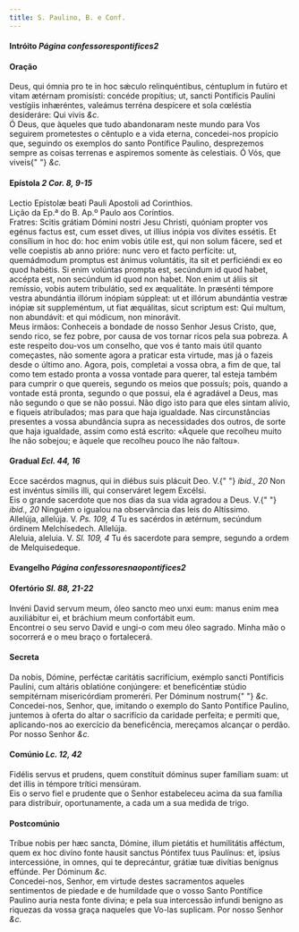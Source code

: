 ```yaml
---
title: S. Paulino, B. e Conf.
---
```


<h4 class="text-center">
  Intróito <em>Página confessorespontifices2</em>
</h4>

<h4 class="text-center">Oração</h4>
<div class="container-fluid">
  <div class="row">
    <div class="col-6 dropcaps text-justify">
      Deus, qui ómnia pro te in hoc sǽculo relinquéntibus, céntuplum in futúro
      et vitam ætérnam promisísti: concéde propítius; ut, sancti Pontíficis
      Paulíni vestígiis inhæréntes, valeámus terréna despícere et sola cœléstia
      desideráre: Qui vivis <em>&c.</em>
    </div>
    <div class="col-6 dropcaps text-justify">
      Ó Deus, que àqueles que tudo abandonaram neste mundo para Vos seguirem
      prometestes o cêntuplo e a vida eterna, concedei-nos propício que,
      seguindo os exemplos do santo Pontífice Paulino, desprezemos sempre as
      coisas terrenas e aspiremos somente às celestiais. Ó Vós, que viveis{" "}
      <em>&c.</em>
    </div>
  </div>
</div>

<h4 class="text-center">
  Epístola <em>2 Cor. 8, 9-15</em>
</h4>
<div class="container-fluid">
  <div class="row">
    <div class="col-6 text-justify">
      Lectio Epístolæ beati Pauli Apostoli ad Corinthios.
    </div>
    <div class="col-6 text-justify">
      Lição da Ep.ª do B. Ap.º Paulo aos Coríntios.
    </div>
    <div class="col-6 dropcaps text-justify">
      Fratres: Scitis grátiam Dómini nostri Jesu Christi, quóniam propter vos
      egénus factus est, cum esset dives, ut illíus inópia vos dívites essétis.
      Et consílium in hoc do: hoc enim vobis útile est, qui non solum fácere,
      sed et velle coepistis ab anno prióre: nunc vero et facto perfícite: ut,
      quemádmodum promptus est ánimus voluntátis, ita sit et perficiéndi ex eo
      quod habétis. Si enim volúntas prompta est, secúndum id quod habet,
      accépta est, non secúndum id quod non habet. Non enim ut áliis sit
      remíssio, vobis autem tribulátio, sed ex æqualitáte. In præsénti témpore
      vestra abundántia illórum inópiam súppleat: ut et illórum abundántia
      vestræ inópiæ sit suppleméntum, ut fiat æquálitas, sicut scriptum est: Qui
      multum, non abundávit: et qui módicum, non minorávit.
    </div>
    <div class="col-6 dropcaps text-justify">
      Meus irmãos: Conheceis a bondade de nosso Senhor Jesus Cristo, que, sendo
      rico, se fez pobre, por causa de vos tornar ricos pela sua pobreza. A este
      respeito dou-vos um conselho, que vos é tanto mais útil quanto começastes,
      não somente agora a praticar esta virtude, mas já o fazeis desde o último
      ano. Agora, pois, completai a vossa obra, a fim de que, tal como tem
      estado pronta a vossa vontade para querer, tal esteja também para cumprir
      o que quereis, segundo os meios que possuís; pois, quando a vontade está
      pronta, segundo o que possui, ela é agradável a Deus, mas não segundo o
      que se não possui. Não digo isto para que eles sintam alívio, e fiqueis
      atribulados; mas para que haja igualdade. Nas circunstâncias presentes a
      vossa abundância supra as necessidades dos outros, de sorte que haja
      igualdade, assim como está escrito: «Àquele que recolheu muito lhe não
      sobejou; e àquele que recolheu pouco lhe não faltou».
    </div>
  </div>
</div>

<h4 class="text-center">
  Gradual <em>Ecl. 44, 16</em>
</h4>
<div class="container-fluid">
  <div class="row">
    <div class="col-6 dropcaps text-justify">
      Ecce sacérdos magnus, qui in diébus suis plácuit Deo. V.{" "}
      <em>ibid., 20</em> Non est invéntus símilis illi, qui conserváret legem
      Excélsi.
    </div>
    <div class="col-6 dropcaps text-justify">
      Eis o grande sacerdote que nos dias da sua vida agradou a Deus. V.{" "}
      <em>ibid., 20</em> Ninguém o igualou na observância das leis do Altíssimo.
    </div>
    <div class="col-6 text-justify">
      Allelúja, allelúja. V. <em>Ps. 109, 4</em> Tu es sacérdos in ætérnum,
      secúndum órdinem Melchísedech. Allelúja.
    </div>
    <div class="col-6 text-justify">
      Aleluia, aleluia. V. <em>Sl. 109, 4</em> Tu és sacerdote para sempre,
      segundo a ordem de Melquisedeque.
    </div>
  </div>
</div>

<h4 class="text-center">
  Evangelho <em>Página confessoresnaopontifices2</em>
</h4>

<h4 class="text-center">
  Ofertório <em>Sl. 88, 21-22</em>
</h4>
<div class="container-fluid">
  <div class="row">
    <div class="col-6 dropcaps text-justify">
      Invéni David servum meum, óleo sancto meo unxi eum: manus enim mea
      auxiliábitur ei, et bráchium meum confortábit eum.
    </div>
    <div class="col-6 dropcaps text-justify">
      Encontrei o seu servo David e ungi-o com meu óleo sagrado. Minha mão o
      socorrerá e o meu braço o fortalecerá.
    </div>
  </div>
</div>

<h4 class="text-center">Secreta</h4>
<div class="container-fluid">
  <div class="row">
    <div class="col-6 dropcaps text-justify">
      Da nobis, Dómine, perféctæ caritátis sacrifícium, exémplo sancti
      Pontíficis Paulíni, cum altáris oblatióne conjúngere: et beneficéntiæ
      stúdio sempitérnam misericórdiam promeréri. Per Dóminum nostrum{" "}
      <em>&c.</em>
    </div>
    <div class="col-6 dropcaps text-justify">
      Concedei-nos, Senhor, que, imitando o exemplo do Santo Pontífice Paulino,
      juntemos à oferta do altar o sacrifício da caridade perfeita; e permiti
      que, aplicando-nos ao exercício da beneficência, mereçamos alcançar o
      perdão. Por nosso Senhor <em>&c.</em>
    </div>
  </div>
</div>

<h4 class="text-center">
  Comúnio <em>Lc. 12, 42</em>
</h4>
<div class="container-fluid">
  <div class="row">
    <div class="col-6 dropcaps text-justify">
      Fidélis servus et prudens, quem constítuit dóminus super famíliam suam: ut
      det illis in témpore trítici mensúram.
    </div>
    <div class="col-6 dropcaps text-justify">
      Eis o servo fiel e prudente que o Senhor estabeleceu acima da sua família
      para distribuir, oportunamente, a cada um a sua medida de trigo.
    </div>
  </div>
</div>

<h4 class="text-center">Postcomúnio</h4>
<div class="container-fluid">
  <div class="row">
    <div class="col-6 dropcaps text-justify">
      Tríbue nobis per hæc sancta, Dómine, illum pietátis et humilitátis
      afféctum, quem ex hoc divíno fonte hausit sanctus Póntifex tuus Paulínus:
      et, ipsíus intercessióne, in omnes, qui te deprecántur, grátiæ tuæ
      divítias benígnus effúnde. Per Dóminum <em>&c.</em>
    </div>
    <div class="col-6 dropcaps text-justify">
      Concedei-nos, Senhor, em virtude destes sacramentos aqueles sentimentos de
      piedade e de humildade que o vosso Santo Pontífice Paulino auria nesta
      fonte divina; e pela sua intercessão infundi benigno as riquezas da vossa
      graça naqueles que Vo-las suplicam. Por nosso Senhor <em>&c.</em>
    </div>
  </div>
</div>
